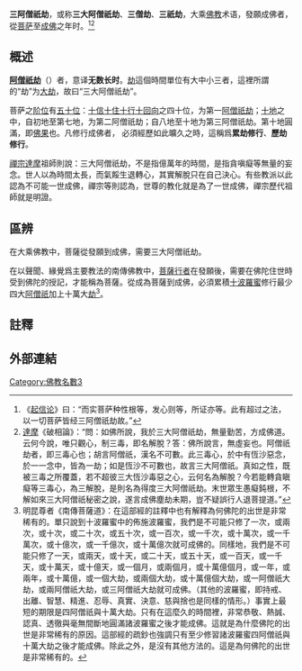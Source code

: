 {{佛教}}
'''三阿僧祇劫'''，或称'''三大阿僧祇劫'''、'''三僧劫'''、'''三祇劫'''，大乘[[佛教|佛教]]术语，發願成佛者，從[[菩萨|菩萨]]至[[成佛|成佛]]之年时。<ref>《[[起信论|起信论]]》曰：“而实菩萨种性根等，发心则等，所证亦等。此有超过之法，以一切菩萨皆经三阿僧祇劫故。”</ref><ref>[[達摩|達摩]]《破相論》：“問：如佛所說，我於三大阿僧祇劫，無量勤苦，方成佛道。云何今說，唯只觀心，制三毒，即名解脫？答：佛所說言，無虛妄也。阿僧祇劫者，即三毒心也；胡言阿僧祇，漢名不可數。此三毒心，於中有恆沙惡念，於一一念中，皆為一劫；如是恆沙不可數也，故言三大阿僧祇。真如之性，既被三毒之所覆蓋，若不超彼三大恆沙毒惡之心，云何名為解脫？今若能轉貪瞋癡等三毒心，為三解脫，是則名為得度三大阿僧祇劫。末世眾生愚癡鈍根，不解如來三大阿僧祇秘密之說，遂言成佛塵劫未期，豈不疑誤行人退菩提道。”</ref>

==概述==
'''[[阿僧祇|阿僧祇]][[劫_(時間)|劫]]'''（{{lang-sa|असंख्येयकल्प|asaṃkhyeya-kalpa}}）者，意译'''无数长时'''。[[劫_(時間)|劫]]這個時間單位有大中小三者，這裡所謂的“劫”为[[大劫|大劫]]，故曰“三大阿僧祇劫”。

菩萨之[[果位|阶位]]有[[五十二位|五十位]]：[[十信|十信]][[十住|十住]][[十行|十行]][[十回向|十回向]]之四十位，为第一[[阿僧祇劫|阿僧祇劫]]；[[十地|十地]]之中，自初地至第七地，为第二阿僧祇劫；自八地至十地为第三阿僧祇劫。第十地圓滿，即[[佛果|佛果]]也。凡修行成佛者， 必須經歷如此曠久之時，這稱爲'''累劫修行'''、'''歷劫修行'''。

[[禪宗|禪宗]][[達摩|達摩]]祖師則說：三大阿僧祇劫，不是指億萬年的時間，是指貪嗔癡等無量的妄念。世人以為時間太長，而氣餒生退轉心，其實解脫只在自己決心。有些教派以此認為不可能一世成佛，禪宗等則認為，世尊的教化就是為了一世成佛，禪宗歷代祖師就是明證。

==區辨==
在大乘佛教中，菩薩從發願到成佛，需要三大阿僧祇劫。

在以聲聞、緣覺爲主要教法的南傳佛教中，[[南傳菩薩道|菩薩行者]]在發願後，需要在佛陀住世時受到佛陀的授記，才能稱為菩薩。從成為菩薩到成佛，必須累積[[十波羅蜜|十波羅蜜]]修行最少四大[[阿僧祇|阿僧祇]]加上十萬大[[劫簸|劫]]<ref>明昆尊者《南傳菩薩道》：在這部經的註釋中也有解釋為何佛陀的出世是非常稀有的。單只說到十波羅蜜中的佈施波羅蜜，我們是不可能只修了一次，或兩次，或十次，或二十次，或五十次，或一百次，或一千次，或十萬次，或一千萬次，或十億次，或一千億次，或十萬億次就可成佛的。同樣地，我們是不可能只修了一天，或兩天，或十天，或二十天，或五十天，或一百天，或一千天，或十萬天，或十億天，或一個月，或兩個月，或十萬億個月，或一年，或兩年，或十萬億，或一個大劫，或兩個大劫，或十萬億個大劫，或一阿僧祇大劫，或兩阿僧祇大劫，或三阿僧祇大劫就可成佛。（其他的波羅蜜，即持戒、出離、智慧、精進、忍辱、真實、決意、慈與捨也是同樣的情形。）事實上最短的期限是四阿僧祇與十萬大劫。只有在這麼久的時間裡，非常恭敬、熱誠、認真、透徹與毫無間斷地圓滿諸波羅蜜之後才能成佛。這就是為什麼佛陀的出世是非常稀有的原因。這部經的疏鈔也強調只有至少修習諸波羅蜜四阿僧祇與十萬大劫之後才能成佛。除此之外，是沒有其他方法的。這是為何佛陀的出世是非常稀有的。</ref>。

==註釋==
{{reflist}}

== 外部連結 ==
{{Cite web |url = http://www.rulaizang.cn/chengfozhidao/52jiewei/fodi/20559.html |title = 成佛需要三大阿僧祇劫，一大阿僧祇劫到底是多久？ |publisher = 如来藏網 |accessdate = 2019-12-11 |archive-date = 2019-11-23 |archive-url = https://web.archive.org/web/20191123034642/http://www.rulaizang.cn/chengfozhidao/52jiewei/fodi/20559.html |dead-url = no }}


{{佛教主題}}
[[Category:佛教名數3|Category:佛教名數3]]